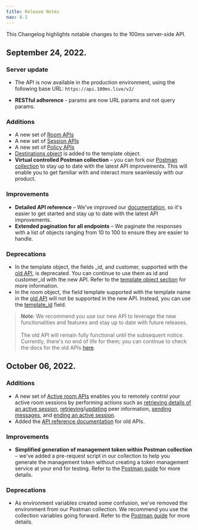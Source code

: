 ```yaml
---
title: Release Notes
nav: 8.1
---
```


This Changelog highlights notable changes to the 100ms server-side API.

## September 24, 2022.

### Server update

-   The API is now available in the production environment, using the following base URL:
    `https://api.100ms.live/v2/`

-   **RESTful adherence** - params are now URL params and not query params.

### Additions

-   A new set of [Room APIs](https://www.100ms.live/docs/server-side/v2/Rooms/object)
-   A new set of [Session APIs](https://www.100ms.live/docs/server-side/v2/Sessions/object)
-   A new set of [Policy APIs](https://www.100ms.live/docs/server-side/v2/policy/template-object)
-   [Destinations object](https://www.100ms.live/docs/server-side/v2/policy/create-template-via-api#destinations-object) is added to the template object.
-   **Virtual controlled Postman collection** – you can fork our [Postman collection](https://www.100ms.live/docs/server-side/v2/introduction/postman-guide) to stay up to date with the latest API improvements. This will enable you to get familiar with and interact more seamlessly with our product.

### Improvements

-   **Detailed API reference** – We've improved our [documentation](https://www.100ms.live/docs/server-side/v2/introduction/basics), so it's easier to get started and stay up to date with the latest API improvements.
-   **Extended pagination for all endpoints** – We paginate the responses with a list of objects ranging from 10 to 100 to ensure they are easier to handle.

### Deprecations

-   In the template object, the fields \_id, and customer, supported with the [old API](https://www.100ms.live/docs/server-side/v2/deprecated/templates-and-roles#api-reference), is deprecated. You can continue to use them as id and customer_id with the new API. Refer to the [template object section](https://www.100ms.live/docs/server-side/v2/policy/template-object#template-object) for more information.
-   In the room object, the field template supported with the template name in the [old API](https://www.100ms.live/docs/server-side/v2/deprecated/room#body-paramters) will not be supported in the new API. Instead, you can use the [template_id](https://www.100ms.live/docs/server-side/v2/Rooms/create-via-api#main-arguments) field.

> **Note**: We recommend you use our new API to leverage the new functionalities and features and stay up to date with future releases. <br/> <br/>The old API will remain fully functional until the subsequent notice. Currently, there's no end of life for them; you can continue to check the docs for the old APIs [here](https://www.100ms.live/docs/server-side/v2/deprecated/templates-and-roles).

## October 06, 2022.

### Additions

-   A new set of [Active room APIs](https://www.100ms.live/docs/server-side/v2/active-rooms/object) enables you to remotely control your active room sessions by performing actions such as [retrieving details of an active session](https://www.100ms.live/docs/server-side/v2/active-rooms/retrieve-active-room-state), [retrieving](https://www.100ms.live/docs/server-side/v2/active-rooms/retrieve-peer)/[updating](https://www.100ms.live/docs/server-side/v2/active-rooms/update-a-peer) peer information, [sending messages](https://www.100ms.live/docs/server-side/v2/active-rooms/send-message), and [ending an active session](https://www.100ms.live/docs/server-side/v2/active-rooms/end-active-room).
-   Added the [API reference documentation](https://www.100ms.live/docs/server-side/v2/deprecated/templates-and-roles#api-reference) for old APIs.

### Improvements

-   **Simplified generation of management token within Postman collection** – we've added a pre-request script in our collection to help you generate the management token without creating a token management service at your end for testing. Refer to the [Postman guide](https://www.100ms.live/docs/server-side/v2/introduction/postman-guide#add-management-token) for more details.

### Deprecations

-   As environment variables created some confusion, we've removed the environment from our Postman collection. We recommend you use the collection variables going forward. Refer to the [Postman guide](https://www.100ms.live/docs/server-side/v2/introduction/postman-guide#add-management-token) for more details.
